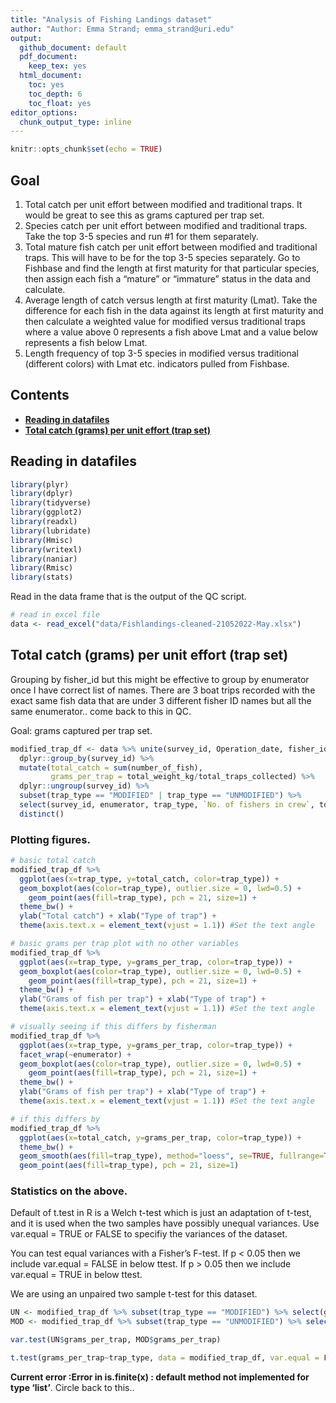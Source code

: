 ```yaml
---
title: "Analysis of Fishing Landings dataset"
author: "Author: Emma Strand; emma_strand@uri.edu"
output:
  github_document: default
  pdf_document:
    keep_tex: yes
  html_document:
    toc: yes
    toc_depth: 6
    toc_float: yes
editor_options: 
  chunk_output_type: inline
---
```


```r
knitr::opts_chunk$set(echo = TRUE)
```

## Goal 

1. Total catch per unit effort between modified and traditional traps. It would be great to see this as grams captured per trap set.   
2. Species catch per unit effort between modified and traditional traps. Take the top 3-5 species and run #1 for them separately.  
3. Total mature fish catch per unit effort between modified and traditional traps. This will have to be for the top 3-5 species separately. Go to Fishbase and find the length at first maturity for that particular species, then assign each fish a "mature" or "immature" status in the data and calculate.    
4. Average length of catch versus length at first maturity (Lmat). Take the difference for each fish in the data against its length at first maturity and then calculate a weighted value for modified versus traditional traps where a value above 0 represents a fish above Lmat and a value below represents a fish below Lmat.   
5. Length frequency of top 3-5 species in modified versus traditional (different colors) with Lmat etc. indicators pulled from Fishbase.

## Contents 

- [**Reading in datafiles**](#data)  
- [**Total catch (grams) per unit effort (trap set)**](#catch_effort)  

## <a name="data"></a> **Reading in datafiles**

```r
library(plyr)
library(dplyr)
library(tidyverse)
library(ggplot2)
library(readxl)
library(lubridate)
library(Hmisc)
library(writexl)
library(naniar)
library(Rmisc)
library(stats)
```

Read in the data frame that is the output of the QC script. 

```r
# read in excel file
data <- read_excel("data/Fishlandings-cleaned-21052022-May.xlsx") 
```

## <a name="catch_effort"></a> **Total catch (grams) per unit effort (trap set)**

Grouping by fisher_id but this might be effective to group by enumerator once I have correct list of names. There are 3 boat trips recorded with the exact same fish data that are under 3 different fisher ID names but all the same enumerator.. come back to this in QC.

Goal: grams captured per trap set.

```r
modified_trap_df <- data %>% unite(survey_id, Operation_date, fisher_id, sep = " ", remove = FALSE) %>%
  dplyr::group_by(survey_id) %>% 
  mutate(total_catch = sum(number_of_fish),
         grams_per_trap = total_weight_kg/total_traps_collected) %>%
  dplyr::ungroup(survey_id) %>%
  subset(trap_type == "MODIFIED" | trap_type == "UNMODIFIED") %>%
  select(survey_id, enumerator, trap_type, `No. of fishers in crew`, total_catch, grams_per_trap) %>%
  distinct()
```

### Plotting figures.

```r
# basic total catch 
modified_trap_df %>% 
  ggplot(aes(x=trap_type, y=total_catch, color=trap_type)) +
  geom_boxplot(aes(color=trap_type), outlier.size = 0, lwd=0.5) +
    geom_point(aes(fill=trap_type), pch = 21, size=1) +
  theme_bw() + 
  ylab("Total catch") + xlab("Type of trap") +
  theme(axis.text.x = element_text(vjust = 1.1)) #Set the text angle

# basic grams per trap plot with no other variables 
modified_trap_df %>% 
  ggplot(aes(x=trap_type, y=grams_per_trap, color=trap_type)) + 
  geom_boxplot(aes(color=trap_type), outlier.size = 0, lwd=0.5) +
    geom_point(aes(fill=trap_type), pch = 21, size=1) +
  theme_bw() + 
  ylab("Grams of fish per trap") + xlab("Type of trap") +
  theme(axis.text.x = element_text(vjust = 1.1)) #Set the text angle

# visually seeing if this differs by fisherman 
modified_trap_df %>% 
  ggplot(aes(x=trap_type, y=grams_per_trap, color=trap_type)) + 
  facet_wrap(~enumerator) +
  geom_boxplot(aes(color=trap_type), outlier.size = 0, lwd=0.5) +
    geom_point(aes(fill=trap_type), pch = 21, size=1) +
  theme_bw() + 
  ylab("Grams of fish per trap") + xlab("Type of trap") +
  theme(axis.text.x = element_text(vjust = 1.1)) #Set the text angle

# if this differs by 
modified_trap_df %>% 
  ggplot(aes(x=total_catch, y=grams_per_trap, color=trap_type)) +
  theme_bw() + 
  geom_smooth(aes(fill=trap_type), method="loess", se=TRUE, fullrange=TRUE, level=0.95, color="black") +
  geom_point(aes(fill=trap_type), pch = 21, size=1)
```


### Statistics on the above. 

Default of t.test in R is a Welch t-test which is just an adaptation of t-test, and it is used when the two samples have possibly unequal variances. Use var.equal = TRUE or FALSE to specifiy the variances of the dataset. 

You can test equal variances with a Fisher's F-test. If p < 0.05 then we include var.equal = FALSE in below ttest. If p > 0.05 then we include var.equal = TRUE in below ttest.

We are using an unpaired two sample t-test for this dataset. 

```r
UN <- modified_trap_df %>% subset(trap_type == "MODIFIED") %>% select(grams_per_trap) %>% na.omit()
MOD <- modified_trap_df %>% subset(trap_type == "UNMODIFIED") %>% select(grams_per_trap) %>% na.omit()

var.test(UN$grams_per_trap, MOD$grams_per_trap)

t.test(grams_per_trap~trap_type, data = modified_trap_df, var.equal = FALSE)
```

**Current error :Error in is.finite(x) : default method not implemented for type 'list'**. Circle back to this.. 


